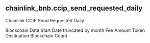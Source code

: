 ## chainlink_bnb.ccip_send_requested_daily 
Chainlink CCIP Send Requested Daily


<ParamField path="blockchain">
Blockchain
</ParamField>
<ParamField path="date_start">
Date Start
</ParamField>
<ParamField path="date_month">
Date truncated by month
</ParamField>
<ParamField path="fee_amount">
Fee Amount
</ParamField>
<ParamField path="token">
Token
</ParamField>
<ParamField path="destination_blockchain">
Destination Blockchain
</ParamField>
<ParamField path="count">
Count
</ParamField>

